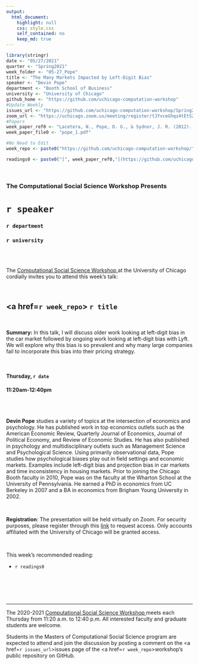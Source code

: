 ```yaml
---
output:
  html_document:
    highlight: null
    css: style.css
    self_contained: no
    keep_md: true
---
```


```r
library(stringr)
date <- "05/27/2021"
quarter <- "Spring2021"
week_folder <- "05-27_Pope"
title <- "The Many Markets Impacted by Left-Digit Bias"
speaker <- "Devin Pope"
department <- "Booth School of Business"
university <- "University of Chicago"
github_home <- "https://github.com/uchicago-computation-workshop"
#Update Weekly
issues_url <- "https://github.com/uchicago-computation-workshop/Spring2021/issues/9"
zoom_url <- "https://uchicago.zoom.us/meeting/register/tJYvceGhqz4tEtSZpUqhQMWDWN5Z7pDkL-qH"
#Papers
week_paper_ref0 <- "Lacetera, N., Pope, D. G., & Sydnor, J. R. (2012). Heuristic thinking and limited attention in the car market. American Economic Review, 102(5), 2206-36."
week_paper_file0 <- "pope_1.pdf"

#No Need to Edit
week_repo <- paste0("https://github.com/uchicago-computation-workshop/",quarter,"/tree/master/",week_folder)

readings0 <- paste0("[", week_paper_ref0,"](https://github.com/uchicago-computation-workshop/",quarter,"/blob/master/", week_folder,"/",week_paper_file0,")")


```



<br>

<h3 class=pfblock-header> The Computational Social Science Workshop Presents </h3>

<h1 class=pfblock-header3> `r speaker`</h1>
<h3 class=pfblock-header3> `r department` </h3>
<h3 class=pfblock-header3> `r university` </h3>

<br><br>



<p class=pfblock-header3>The <a href="https://macss.uchicago.edu/content/computation-workshop"> Computational Social Science Workshop </a> at the University of Chicago cordially invites you to attend this week's talk:</p>



<br>

<div class=pfblock-header3>
<h2 class=pfblock-header>
  <a href=`r week_repo`> `r title` </a>
</h2>

<br>
</div>



<p class=footertext2>

**Summary:** In this talk, I will discuss older work looking at left-digit bias in the car market followed by ongoing work looking at left-digit bias with Lyft. We will explore why this bias is so prevalent and why many large companies fail to incorporate this bias into their pricing strategy.

</p>

<br>

<h4 class=pfblock-header3> Thursday, `r date` </h4>
<h4 class=pfblock-header3> 11:20am-12:40pm </h4>

<br><br>

<p class=footertext2>

**Devin Pope** studies a variety of topics at the intersection of economics and psychology. He has published work in top economics outlets such as the American Economic Review, Quarterly Journal of Economics, Journal of Political Economy, and Review of Economic Studies. He has also published in psychology and multidisciplinary outlets such as Management Science and Psychological Science. Using primarily observational data, Pope studies how psychological biases play out in field settings and economic markets. Examples include left-digit bias and projection bias in car markets and time inconsistency in housing markets. Prior to joining the Chicago Booth faculty in 2010, Pope was on the faculty at the Wharton School at the University of Pennsylvania. He earned a PhD in economics from UC Berkeley in 2007 and a BA in economics from Brigham Young University in 2002.

</p>

<br>

**Registration**: The presentation will be held virtually on Zoom. For security purposes, please register through this [link](`r zoom_url`) to request access. Only accounts affiliated with the University of Chicago will be granted access.

<br>

This week's recommended reading:

- `r readings0`


<br>

<br><br>

---

<p class=footertext> The 2020-2021 <a href="https://macss.uchicago.edu/content/computation-workshop"> Computational Social Science Workshop </a> meets each Thursday from 11:20 a.m. to 12:40 p.m. All interested faculty and graduate students are welcome.</p>



<p class=footertext>Students in the Masters of Computational Social Science program are expected to attend and join the discussion by posting a comment on the <a href=`r issues_url`>issues page</a> of the <a href=`r week_repo`>workshop's public repository on GitHub.</a></p>

